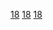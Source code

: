 {{Navbox
| name       = 18电视网
| state      = {{{state<includeonly>|autocollapse</includeonly>}}}
| titlestyle = background:#E50065; color:#FFFFFF;
| groupstyle = background:#DC143C; color:#FFFFFF;
| title      = [[18电视网集团|<font style="color:#FFFFFF;">18电视网集团</font>]]
| listclass  = hlist

| group1     = 相关人物
| list1      = 
* {{Link-en|拉加夫·巴尔|Raghav Bahl}}
* {{Link-en|奥米史·乌帕迪亚|Umesh Upadhyay}}
* {{Link-en|斯瓦拉杰 (杂志)|Swarajya (magazine)|贾甘纳森}}
* {{Link-en|里图·卡普尔|Ritu Kapur}}

| group2     = 关联公司
| list2      = 
* {{Link-en|全球广播新闻|Global Broadcast News|全球广播新闻公司}}
* {{Link-en|电视18|TV18|电视18广播有限公司}}
* {{Link-en|维亚康姆18|Viacom 18|维亚康姆18传媒私人有限公司}}<sup>*</sup>
** {{Link-en|维亚康姆18电影|Viacom18 Motion Pictures|维亚康姆18电影公司}}<sup>*</sup>
* {{Link-en|网络18|Web18|网络18软件服务有限公司}}

| group3     = 电视频道<br />{{Nowrap|<small>（{{Link-en|电视18|TV18}}）</small>}}
| list3      = {{Navbox subgroup
  | groupstyle   = background:#FFC0CB;
  | group1       = [[CNN新闻18频道|新闻18]]
  | list1        = 
* [[CNN新闻18频道]]<sup>*</sup>
* {{Link-en|新闻18印度频道|News18 India}}
* {{Link-en|新闻18人民观点频道|News18 Lokmat}}<sup>*</sup>
* {{Link-en|新闻18乌尔都语频道|News18 Urdu}}
* {{Link-en|新闻18拉贾斯坦频道|News18 Rajasthan}}
* {{Link-en|新闻18北方与北阿坎德频道|News18 Uttar Pradesh Uttarakhand}}
* 新闻18中央与恰蒂斯加尔频道
* {{Link-en|新闻18比哈尔与贾坎德频道|News18 Bihar-Jharkhand}}
* 新闻18古吉拉特语频道
* {{Link-en|新闻18孟加拉语频道|News18 Bangla}}
* {{Link-en|新闻18奥里亚语频道|News18 Odia}}
* {{Link-en|新闻18卡纳达语频道|News18 Kannada}}
* {{Link-en|新闻18喀拉拉频道|News18 Kerala}}
* {{Link-en|新闻18泰米尔纳德频道|News18 Tamil Nadu}}
* {{Link-en|新闻18阿萨姆／东北频道|News18 Assam/North-East}}
* 新闻18旁遮普－哈里亚纳－喜马偕尔频道
  | group2       = {{Link-en|维亚康姆18|Viacom 18|<font style="color:#FFFFFF;">维亚康姆18</font>}}<sup>*</sup>
  | list2        = 
* 彩色电视台
  | list3        = 
* {{Link-en|CNBC电视18频道|CNBC TV18}}<sup>*</sup>
* {{Link-en|CNBC声音频道|CNBC Awaaz}}<sup>*</sup>
* CNBC城市频道<sup>*</sup>
* {{Link-en|历史电视18频道|History TV18}}<sup>*</sup>
* {{Link-en|FYI电视18频道|FYI TV18}}<sup>*</sup>
* {{Link-en|家庭商店18频道|Home Shop 18}}
** {{Link-en|希杰购物频道|Shop CJ}}
* 高档电视台<sup>*</sup>
  }}

| group4     = 新闻网站
| list4      = 
* [[第一邮报]]
* {{Link-en|In.com|In.com}}
* {{Link-en|Moneycontrol.com|Moneycontrol.com}}

| group5     = 报刊杂志
| list5      = 
* 《{{Link-en|福布斯 (印度版)|Forbes India|印度福布斯}}》
* 《{{Link-en|超速档 (杂志)|Overdrive (magazine)|超速档}}》
* 《{{Link-en|更佳摄影|Better Photography}}》
* 《{{Link-en|更佳室内设计|Better Interiors}}》

| belowstyle = background:#E50065; color:#FFFFFF;
| below      = '''注：'''<sup>*</sup>合资公司

}}<noinclude>[[Category:18电视网集团| ]]
[[Category:印度模板|18]]
[[Category:公司模板|18]]
[[Category:電視導航模板|18]]</noinclude>